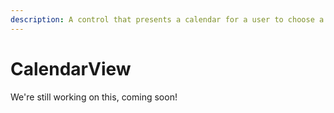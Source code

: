 ---
description: A control that presents a calendar for a user to choose a date from.
---

# CalendarView

We're still working on this, coming soon!

